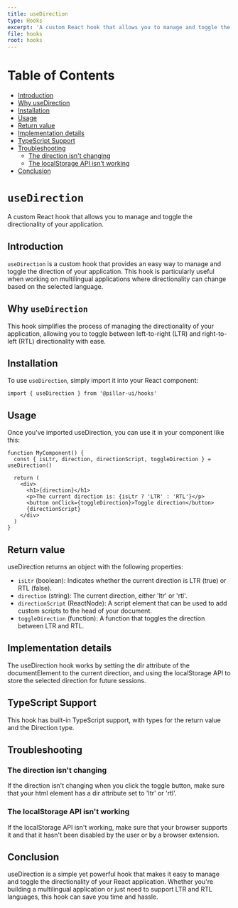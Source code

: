 ```yaml
---
title: useDirection
type: Hooks
excerpt: 'A custom React hook that allows you to manage and toggle the directionality of your application.'
file: hooks
root: hooks
---
```


# Table of Contents

- [Introduction](#introduction)
- [Why useDirection](#why-usedirection)
- [Installation](#installation)
- [Usage](#usage)
- [Return value](#return-value)
- [Implementation details](#implementation-details)
- [TypeScript Support](#typescript-support)
- [Troubleshooting](#troubleshooting)
  - [The direction isn't changing](#the-direction-isnt-changing)
  - [The localStorage API isn't working](#the-localstorage-api-isnt-working)
- [Conclusion](#conclusion)

# `useDirection`

A custom React hook that allows you to manage and toggle the directionality of your application.

## Introduction

`useDirection` is a custom hook that provides an easy way to manage and toggle the direction of your application. This hook is particularly useful when working on multilingual applications where directionality can change based on the selected language.

## Why `useDirection`

This hook simplifies the process of managing the directionality of your application, allowing you to toggle between left-to-right (LTR) and right-to-left (RTL) directionality with ease.

## Installation

To use `useDirection`, simply import it into your React component:

```tsx
import { useDirection } from '@pillar-ui/hooks'
```

## Usage

Once you've imported useDirection, you can use it in your component like this:

```tsx showLineNumbers title="Home.tsx"
function MyComponent() {
  const { isLtr, direction, directionScript, toggleDirection } = useDirection()

  return (
    <div>
      <h1>{direction}</h1>
      <p>The current direction is: {isLtr ? 'LTR' : 'RTL'}</p>
      <button onClick={toggleDirection}>Toggle direction</button>
      {directionScript}
    </div>
  )
}
```

## Return value

useDirection returns an object with the following properties:

- `isLtr` (boolean): Indicates whether the current direction is LTR (true) or RTL (false).
- `direction` (string): The current direction, either 'ltr' or 'rtl'.
- `directionScript` (ReactNode): A script element that can be used to add custom scripts to the head of your document.
- `toggleDirection` (function): A function that toggles the direction between LTR and RTL.

## Implementation details

The useDirection hook works by setting the dir attribute of the documentElement to the current direction, and using the localStorage API to store the selected direction for future sessions.

## TypeScript Support

This hook has built-in TypeScript support, with types for the return value and the Direction type.

## Troubleshooting

### The direction isn't changing

If the direction isn't changing when you click the toggle button, make sure that your html element has a dir attribute set to 'ltr' or 'rtl'.

### The localStorage API isn't working

If the localStorage API isn't working, make sure that your browser supports it and that it hasn't been disabled by the user or by a browser extension.

## Conclusion

useDirection is a simple yet powerful hook that makes it easy to manage and toggle the directionality of your React application. Whether you're building a multilingual application or just need to support LTR and RTL languages, this hook can save you time and hassle.
